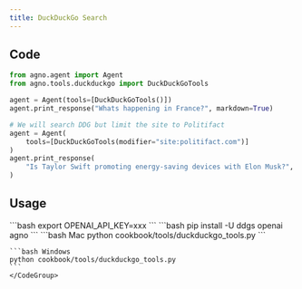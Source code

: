 ```yaml
---
title: DuckDuckGo Search
---
```


## Code

```python cookbook/tools/duckduckgo_tools.py
from agno.agent import Agent
from agno.tools.duckduckgo import DuckDuckGoTools

agent = Agent(tools=[DuckDuckGoTools()])
agent.print_response("Whats happening in France?", markdown=True)

# We will search DDG but limit the site to Politifact
agent = Agent(
    tools=[DuckDuckGoTools(modifier="site:politifact.com")]
)
agent.print_response(
    "Is Taylor Swift promoting energy-saving devices with Elon Musk?", markdown=False
)
```

## Usage

<Steps>
  <Snippet file="create-venv-step.mdx" />

  <Step title="Set your API key">
    ```bash
    export OPENAI_API_KEY=xxx
    ```
  </Step>

  <Step title="Install libraries">
    ```bash
    pip install -U ddgs openai agno
    ```
  </Step>

  <Step title="Run Agent">
    <CodeGroup>
    ```bash Mac
    python cookbook/tools/duckduckgo_tools.py
    ```

    ```bash Windows
    python cookbook/tools/duckduckgo_tools.py
    ```
    </CodeGroup>
  </Step>
</Steps>